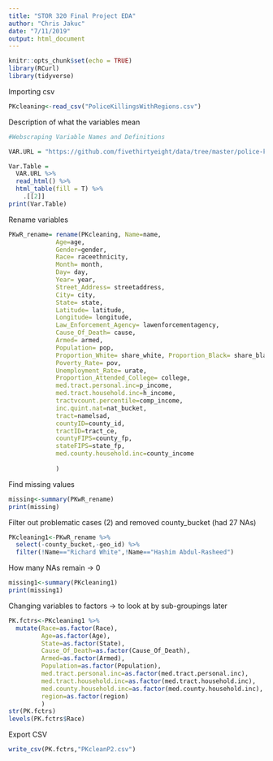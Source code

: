 ```yaml
---
title: "STOR 320 Final Project EDA"
author: "Chris Jakuc"
date: "7/11/2019"
output: html_document
---
```


```r
knitr::opts_chunk$set(echo = TRUE)
library(RCurl)
library(tidyverse)
```


Importing csv
```r
PKcleaning<-read_csv("PoliceKillingsWithRegions.csv")


```

Description of what the variables mean
```r
#Webscraping Variable Names and Definitions 

VAR.URL = "https://github.com/fivethirtyeight/data/tree/master/police-killings"

Var.Table = 
  VAR.URL %>% 
  read_html() %>% 
  html_table(fill = T) %>% 
    .[[2]]
print(Var.Table)
```

Rename variables
```r
PKwR_rename= rename(PKcleaning, Name=name,
             Age=age,
             Gender=gender,
             Race= raceethnicity,
             Month= month,
             Day= day, 
             Year= year, 
             Street_Address= streetaddress,
             City= city, 
             State= state, 
             Latitude= latitude, 
             Longitude= longitude,
             Law_Enforcement_Agency= lawenforcementagency,
             Cause_Of_Death= cause, 
             Armed= armed, 
             Population= pop, 
             Proportion_White= share_white, Proportion_Black= share_black, Proportion_Hispanic = share_hispanic, 
             Poverty_Rate= pov, 
             Unemployment_Rate= urate, 
             Proportion_Attended_College= college,
             med.tract.personal.inc=p_income,
             med.tract.household.inc=h_income,
             tractvcount.percentile=comp_income,
             inc.quint.nat=nat_bucket,
             tract=namelsad,
             countyID=county_id,
             tractID=tract_ce,
             countyFIPS=county_fp,
             stateFIPS=state_fp,
             med.county.household.inc=county_income
             
             )


```



Find missing values
```r
missing<-summary(PKwR_rename)
print(missing)
```


Filter out problematic cases (2) and removed county_bucket (had 27 NAs)
```r
PKcleaning1<-PKwR_rename %>%
  select(-county_bucket,-geo_id) %>%
  filter(!Name=="Richard White",!Name=="Hashim Abdul-Rasheed")
```

How many NAs remain -> 0
```r
missing1<-summary(PKcleaning1)
print(missing1)
```


Changing variables to factors -> to look at by sub-groupings later
```r
PK.fctrs<-PKcleaning1 %>%
  mutate(Race=as.factor(Race),
         Age=as.factor(Age),
         State=as.factor(State),
         Cause_Of_Death=as.factor(Cause_Of_Death),
         Armed=as.factor(Armed),
         Population=as.factor(Population),
         med.tract.personal.inc=as.factor(med.tract.personal.inc),
         med.tract.household.inc=as.factor(med.tract.household.inc),
         med.county.household.inc=as.factor(med.county.household.inc),
         region=as.factor(region)
         ) 
str(PK.fctrs)
levels(PK.fctrs$Race)
```
Export CSV
```r
write_csv(PK.fctrs,"PKcleanP2.csv")
```




